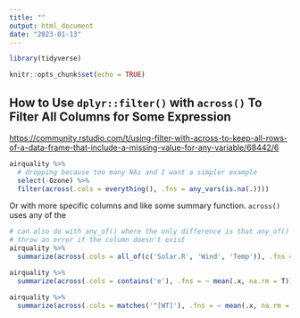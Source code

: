 ```yaml
---
title: ""
output: html_document
date: "2023-01-13"
---
```


```r
library(tidyverse)

knitr::opts_chunk$set(echo = TRUE)
```

## How to Use `dplyr::filter()` with `across()` To Filter All Columns for Some Expression

<https://community.rstudio.com/t/using-filter-with-across-to-keep-all-rows-of-a-data-frame-that-include-a-missing-value-for-any-variable/68442/6>

```r
airquality %>%
  # dropping because too many NAs and I want a simpler example
  select(-Ozone) %>%
  filter(across(.cols = everything(), .fns = any_vars(is.na(.))))
```

Or with more specific columns and like some summary function. `across()` uses any of the 

```r
# can also do with any_of() where the only difference is that any_of() won't 
# throw an error if the column doesn't exist
airquality %>%
  summarize(across(.cols = all_of(c('Solar.R', 'Wind', 'Temp')), .fns = ~ mean(.x, na.rm = T)))

airquality %>%
  summarize(across(.cols = contains('e'), .fns = ~ mean(.x, na.rm = T)))

airquality %>%
  summarize(across(.cols = matches('^[WT]'), .fns = ~ mean(.x, na.rm = T)))
```
